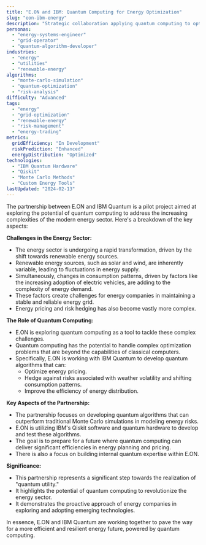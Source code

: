 ```yaml
---
title: "E.ON and IBM: Quantum Computing for Energy Optimization"
slug: "eon-ibm-energy"
description: "Strategic collaboration applying quantum computing to optimize energy distribution, pricing, and risk management in the rapidly evolving renewable energy sector."
personas:
  - "energy-systems-engineer"
  - "grid-operator"
  - "quantum-algorithm-developer"
industries:
  - "energy"
  - "utilities"
  - "renewable-energy"
algorithms:
  - "monte-carlo-simulation"
  - "quantum-optimization"
  - "risk-analysis"
difficulty: "Advanced"
tags:
  - "energy"
  - "grid-optimization"
  - "renewable-energy"
  - "risk-management"
  - "energy-trading"
metrics:
  gridEfficiency: "In Development"
  riskPrediction: "Enhanced"
  energyDistribution: "Optimized"
technologies:
  - "IBM Quantum Hardware"
  - "Qiskit"
  - "Monte Carlo Methods"
  - "Custom Energy Tools"
lastUpdated: "2024-02-13"
---
```


The partnership between E.ON and IBM Quantum is a pilot project aimed at exploring the potential of quantum computing to address the increasing complexities of the modern energy sector. Here's a breakdown of the key aspects:

**Challenges in the Energy Sector:**

* The energy sector is undergoing a rapid transformation, driven by the shift towards renewable energy sources.
* Renewable energy sources, such as solar and wind, are inherently variable, leading to fluctuations in energy supply.
* Simultaneously, changes in consumption patterns, driven by factors like the increasing adoption of electric vehicles, are adding to the complexity of energy demand.
* These factors create challenges for energy companies in maintaining a stable and reliable energy grid.
* Energy pricing and risk hedging has also become vastly more complex.

**The Role of Quantum Computing:**

* E.ON is exploring quantum computing as a tool to tackle these complex challenges.
* Quantum computing has the potential to handle complex optimization problems that are beyond the capabilities of classical computers.
* Specifically, E.ON is working with IBM Quantum to develop quantum algorithms that can:
    * Optimize energy pricing.
    * Hedge against risks associated with weather volatility and shifting consumption patterns.
    * Improve the efficiency of energy distribution.

**Key Aspects of the Partnership:**

* The partnership focuses on developing quantum algorithms that can outperform traditional Monte Carlo simulations in modeling energy risks.
* E.ON is utilizing IBM's Qiskit software and quantum hardware to develop and test these algorithms.
* The goal is to prepare for a future where quantum computing can deliver significant efficiencies in energy planning and pricing.
* There is also a focus on building internal quantum expertise within E.ON.

**Significance:**

* This partnership represents a significant step towards the realization of "quantum utility."
* It highlights the potential of quantum computing to revolutionize the energy sector.
* It demonstrates the proactive approach of energy companies in exploring and adopting emerging technologies.

In essence, E.ON and IBM Quantum are working together to pave the way for a more efficient and resilient energy future, powered by quantum computing.

